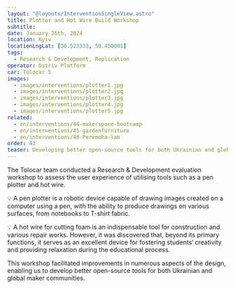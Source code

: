```yaml
---
layout: "@layouts/InterventionSingleView.astro"
title: Plotter and Hot Wire Build Workshop
subtitle:
date: January 26th, 2024
location: Kyiv
locationLngLat: [30.523333, 50.450001] 
tags: 
  - Research & Development, Replication
operator: Ostriv Platform
car: Tolocar 5
images:
  - images/interventions/plotter1.jpg  
  - images/interventions/plotter2.jpg
  - images/interventions/plotter3.jpg 
  - images/interventions/plotter4.jpg
  - images/interventions/plotter5.jpg
related:
  - en/interventions/44-makerspace-bootcamp
  - en/interventions/45-gardenfurniture
  - en/interventions/46-Peremoha-lab
order: 43
teaser: Developing better open-source tools for both Ukrainian and global maker communities!
---
```


The Tolocar team conducted a Research & Development evaluation workshop to assess the user experience of utilising tools such as a pen plotter and hot wire.

💡 A pen plotter is a robotic device capable of drawing images created on a computer using a pen, with the ability to produce drawings on various surfaces, from notebooks to T-shirt fabric.

💡 A hot wire for cutting foam is an indispensable tool for construction and various repair works. However, it was discovered that, beyond its primary functions, it serves as an excellent device for fostering students‘ creativity and providing relaxation during the educational process.

This workshop facilitated improvements in numerous aspects of the design, enabling us to develop better open-source tools for both Ukrainian and global maker communities.


